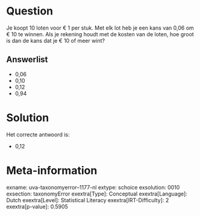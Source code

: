 Question
========

Je koopt 10 loten voor € 1 per stuk. Met elk lot heb je een kans van
0,06 om € 10 te winnen. Als je rekening houdt met de kosten van de
loten, hoe groot is dan de kans dat je € 10 of meer wint?\

Answerlist
----------

* 0,06
* 0,10
* 0,12
* 0,94

Solution
========

Het correcte antwoord is: 

* 0,12

Meta-information
================
exname: uva-taxonomyerror--1177-nl
extype: schoice
exsolution: 0010
exsection: taxonomyError 
exextra[Type]: Conceptual
exextra[Language]: Dutch
exextra[Level]: Statistical Literacy
exextra[IRT-Difficulty]: 2
exextra[p-value]: 0.5905
